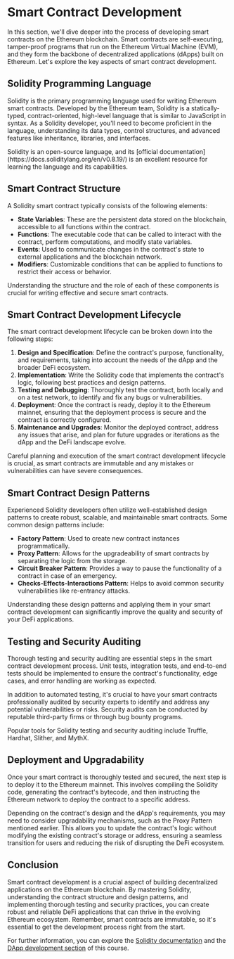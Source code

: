 
# Smart Contract Development

In this section, we'll dive deeper into the process of developing smart contracts on the Ethereum blockchain. Smart contracts are self-executing, tamper-proof programs that run on the Ethereum Virtual Machine (EVM), and they form the backbone of decentralized applications (dApps) built on Ethereum. Let's explore the key aspects of smart contract development.

## Solidity Programming Language

Solidity is the primary programming language used for writing Ethereum smart contracts. Developed by the Ethereum team, Solidity is a statically-typed, contract-oriented, high-level language that is similar to JavaScript in syntax. As a Solidity developer, you'll need to become proficient in the language, understanding its data types, control structures, and advanced features like inheritance, libraries, and interfaces.

<Callout type="info">
Solidity is an open-source language, and its [official documentation](https://docs.soliditylang.org/en/v0.8.19/) is an excellent resource for learning the language and its capabilities.
</Callout>

## Smart Contract Structure

A Solidity smart contract typically consists of the following elements:

- **State Variables**: These are the persistent data stored on the blockchain, accessible to all functions within the contract.
- **Functions**: The executable code that can be called to interact with the contract, perform computations, and modify state variables.
- **Events**: Used to communicate changes in the contract's state to external applications and the blockchain network.
- **Modifiers**: Customizable conditions that can be applied to functions to restrict their access or behavior.

Understanding the structure and the role of each of these components is crucial for writing effective and secure smart contracts.

## Smart Contract Development Lifecycle

The smart contract development lifecycle can be broken down into the following steps:

1. **Design and Specification**: Define the contract's purpose, functionality, and requirements, taking into account the needs of the dApp and the broader DeFi ecosystem.
2. **Implementation**: Write the Solidity code that implements the contract's logic, following best practices and design patterns.
3. **Testing and Debugging**: Thoroughly test the contract, both locally and on a test network, to identify and fix any bugs or vulnerabilities.
4. **Deployment**: Once the contract is ready, deploy it to the Ethereum mainnet, ensuring that the deployment process is secure and the contract is correctly configured.
5. **Maintenance and Upgrades**: Monitor the deployed contract, address any issues that arise, and plan for future upgrades or iterations as the dApp and the DeFi landscape evolve.

<Callout type="warning">
Careful planning and execution of the smart contract development lifecycle is crucial, as smart contracts are immutable and any mistakes or vulnerabilities can have severe consequences.
</Callout>

## Smart Contract Design Patterns

Experienced Solidity developers often utilize well-established design patterns to create robust, scalable, and maintainable smart contracts. Some common design patterns include:

- **Factory Pattern**: Used to create new contract instances programmatically.
- **Proxy Pattern**: Allows for the upgradeability of smart contracts by separating the logic from the storage.
- **Circuit Breaker Pattern**: Provides a way to pause the functionality of a contract in case of an emergency.
- **Checks-Effects-Interactions Pattern**: Helps to avoid common security vulnerabilities like re-entrancy attacks.

Understanding these design patterns and applying them in your smart contract development can significantly improve the quality and security of your DeFi applications.

## Testing and Security Auditing

Thorough testing and security auditing are essential steps in the smart contract development process. Unit tests, integration tests, and end-to-end tests should be implemented to ensure the contract's functionality, edge cases, and error handling are working as expected.

In addition to automated testing, it's crucial to have your smart contracts professionally audited by security experts to identify and address any potential vulnerabilities or risks. Security audits can be conducted by reputable third-party firms or through bug bounty programs.

<Callout type="info">
Popular tools for Solidity testing and security auditing include Truffle, Hardhat, Slither, and MythX.
</Callout>

## Deployment and Upgradability

Once your smart contract is thoroughly tested and secured, the next step is to deploy it to the Ethereum mainnet. This involves compiling the Solidity code, generating the contract's bytecode, and then instructing the Ethereum network to deploy the contract to a specific address.

Depending on the contract's design and the dApp's requirements, you may need to consider upgradability mechanisms, such as the Proxy Pattern mentioned earlier. This allows you to update the contract's logic without modifying the existing contract's storage or address, ensuring a seamless transition for users and reducing the risk of disrupting the DeFi ecosystem.

## Conclusion

Smart contract development is a crucial aspect of building decentralized applications on the Ethereum blockchain. By mastering Solidity, understanding the contract structure and design patterns, and implementing thorough testing and security practices, you can create robust and reliable DeFi applications that can thrive in the evolving Ethereum ecosystem. Remember, smart contracts are immutable, so it's essential to get the development process right from the start.

For further information, you can explore the [Solidity documentation](/ethereum-and-smart-contracts/solidity-programming) and the [DApp development section](/decentralized-applications-dapps/dapp-development) of this course.